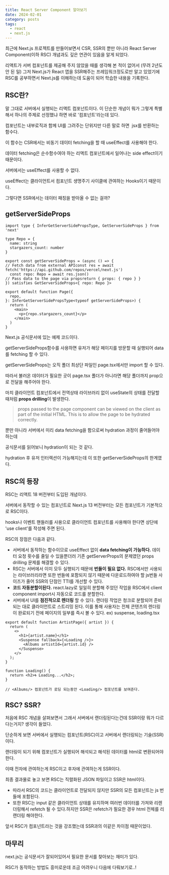 ```yaml
---
title: React Server Component 알아보기
date: 2024-02-01
category: posts
tags:
  - react
  - next.js
---
```


최근에 Next.js 프로젝트를 만들어보면서 CSR, SSR의 뿐만 아니라 React Server Component(이하 RSC) 개념과도 깊은 연관이 있음을 알게 되었다.

리액트가 서버 컴포넌트를 제공해 주지 않았을 때를 생각해 본 적이 없어서 (무려 2년도 안 된 일) 그저 Next.js가 React 앱을 SSR해주는 프레임워크정도로만 알고 있었기에 RSC를 공부하면서 Next.js를 이해하는데 도움이 되어 학습한 내용을 기록한다.

## **RSC란?**

말 그대로 서버에서 실행되는 리액트 컴포넌트이다. 이 단순한 개념이 뭐가 그렇게 특별해서 하나의 주제로 선정했냐 하면 바로 '컴포넌트'라는데 있다.

컴포넌트는 내부로직과 함께 UI를 그려주는 단위지만 다른 말로 하면  jsx를 반환하는 함수다.

이 함수는 CSR에서는 비동기 데이터 fetching을 할 때 useEffect를 사용해야 한다.

데이터 fetching은 순수함수여야 하는 리액트 컴포넌트에서 일어나는 side effect이기 때문이다.

서버에서는 useEffect를 사용할 수 없다.

useEffect는 클라이언트서 컴포넌트 생명주기 사이클에 관여하는 Hooks이기 때문이다.

그렇다면 SSR에서는 데이터 패칭을 받아올 수 없는 걸까?

## **getServerSideProps**

```tsx:next.tsx {1-2} showLineNumbers caption="this is a caption"
import type { InferGetServerSidePropsType, GetServerSideProps } from 'next'

type Repo = {
  name: string
  stargazers_count: number
}

export const getServerSideProps = (async () => {
// Fetch data from external APIconst res = await fetch('https://api.github.com/repos/vercel/next.js')
  const repo: Repo = await res.json()
// Pass data to the page via propsreturn { props: { repo } }
}) satisfies GetServerSideProps<{ repo: Repo }>

export default function Page({
  repo,
}: InferGetServerSidePropsType<typeof getServerSideProps>) {
  return (
    <main>
      <p>{repo.stargazers_count}</p>
    </main>
  )
}
```

Next.js 공식문서에 있는 예제 코드이다.

getServerSideProps함수를 사용하면 유저가 해당 페이지를 방문할 때 실행되어 data를 fetching 할 수 있다.

getServerSideProps는 오직 폴더 최상단 파일인 page.tsx에서만 import 할 수 있다.

따라서 불러온 데이터가 필요한 곳이 page.tsx 폴더가 아니라면 해당 폴더까지 prop으로 전달을 해주어야 한다.

마치 클라이언트 컴포넌트에서 전역상태 라이브러리 없이 useState의 상태를 전달할 때처럼 **props drilling**이 발생한다.

> props passed to the page component can be viewed on the client as part of the initial HTML. This is to allow the page to be hydrated correctly.
> 

뿐만 아니라 서버에서 미리 data fetching을 함으로써 hydration 과정이 줄어들어야 하는데

공식문서를 읽어보니 hydration이 되는 것 같다.

hydration 후 유저 인터렉션이 가능해지는데 이 또한 getServerSideProps의 한계였다.

## **RSC의 등장**

RSC는 리액트 18 버전부터 도입된 개념이다.

서버에서 동작할 수 있는 컴포넌트로 Next.js 13 버전부터는 모든 컴포넌트가 기본적으로 RSC이다.

hooks나 이벤트 핸들러를 사용으로 클라이언트 컴포넌트를 사용해야 한다면 상단에 'use client'를 작성해 주면 된다.

RSC의 장점은 다음과 같다.

- 서버에서 동작하는 함수이므로 useEffect 없이 **data fetching이 가능하다.** 데이터 요청 횟수를 줄일 수 있을뿐더러 기존 getServerProps의 문제였던 props drilling 문제를 해결할 수 있다.
- RSC는 서버에서 이미 모두 실행되기 때문에 **번들이 필요 없다.** RSC에서만 사용되는 라이브러리라면 또한 번들에 포함되지 않기 때문에 다운로드하여야 할 js번들 사이즈가 줄어 SSR의 단점인 TTI를 개선할 수 있다.
- **코드 자동분할이된다.** react.lazy로 일일히 분할해 주었던 작업을 RSC에서 client component import시 자동으로 코드를 분할한다.
- 서버에서 UI를 **점진적으로 렌더링** 할 수 있다. 랜더링 작업은 청크로 분할되어 준비되는 대로 클라이언트로 스트리밍 된다. 이를 통해 사용자는 전체 콘텐츠의 렌더링이 완료되기 전에 페이지의 일부를 즉시 볼 수 있다. ex) suspense, loading.tsx

```tsx
export default function ArtistPage({ artist }) {
  return (
    <>
      <h1>{artist.name}</h1>
      <Suspense fallback={<Loading />}>
        <Albums artistId={artist.id} />
      </Suspense>
    </>
  );
}

function Loading() {
  return <h2>🌀 Loading...</h2>;
}

// <Albums/> 컴포넌트가 로딩 되는동안 <Loading/> 컴포넌트를 보여준다.
```

## **RSC? SSR?**

처음에 RSC 개념을 살펴보면서 그래서 서버에서 랜더링된다는건데 SSR이랑 뭐가 다르다는거지? 생각이 들었다.

단순하게 보면 서버에서 실행되는 컴포넌트(RSC)이고 서버에서 랜더링되는 기술(SSR)이다.

랜더링이 되기 위해 컴포넌트가 실행되어 해석되고 해석된 데이터를 html로 변환되어야한다.

이때 전자에 관여하는게 RSC이고 후자에 관여하는게 SSR이다.

최종 결과물로 놓고 보면 RSC는 직렬화된 JSON 파일이고 SSR은 html이다.

- 따라서 RSC의 코드는 클라이언트로 전달되지 않지만 SSR의 모든 컴포넌트는 js 번들에 포함된다.
- 또한 RSC는 input 같은 클라이언트 상태를 유지하며 여러번 데이터를 가져와 리렌더링해서 refetch 될 수 있다.하지만 SSR은 refetch가 필요한 경우 html 전체를 리랜더링 해야한다.

앞서 RSC가 컴포넌트라는 것을 강조했는데 SSR과의 이같은 차이점 때문이었다.

## **마무리**

next.js는 공식문서가 잘되어있어서 필요한 문서를 찾아보는 재미가 있다.

RSC가 동작하는 방법도 흥미로운데 조금 어려우니 다음에 다뤄보기로..!